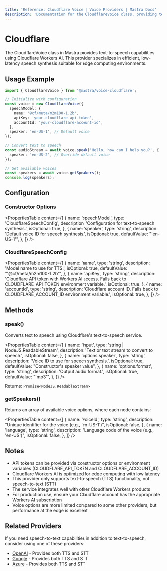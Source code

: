 ```yaml
---
title: 'Reference: Cloudflare Voice | Voice Providers | Mastra Docs'
description: 'Documentation for the CloudflareVoice class, providing text-to-speech capabilities using Cloudflare Workers AI.'
---
```


# Cloudflare

The CloudflareVoice class in Mastra provides text-to-speech capabilities using Cloudflare Workers AI. This provider specializes in efficient, low-latency speech synthesis suitable for edge computing environments.

## Usage Example

```typescript
import { CloudflareVoice } from '@mastra/voice-cloudflare';

// Initialize with configuration
const voice = new CloudflareVoice({
  speechModel: {
    name: '@cf/meta/m2m100-1.2b',
    apiKey: 'your-cloudflare-api-token',
    accountId: 'your-cloudflare-account-id',
  },
  speaker: 'en-US-1', // Default voice
});

// Convert text to speech
const audioStream = await voice.speak('Hello, how can I help you?', {
  speaker: 'en-US-2', // Override default voice
});

// Get available voices
const speakers = await voice.getSpeakers();
console.log(speakers);
```

## Configuration

### Constructor Options

<PropertiesTable
  content={[
    {
      name: 'speechModel',
      type: 'CloudflareSpeechConfig',
      description: 'Configuration for text-to-speech synthesis.',
      isOptional: true,
    },
    {
      name: 'speaker',
      type: 'string',
      description: 'Default voice ID for speech synthesis.',
      isOptional: true,
      defaultValue: "'en-US-1'",
    },
  ]}
/>

### CloudflareSpeechConfig

<PropertiesTable
  content={[
    {
      name: 'name',
      type: 'string',
      description: 'Model name to use for TTS.',
      isOptional: true,
      defaultValue: "'@cf/meta/m2m100-1.2b'",
    },
    {
      name: 'apiKey',
      type: 'string',
      description:
        'Cloudflare API token with Workers AI access. Falls back to CLOUDFLARE_API_TOKEN environment variable.',
      isOptional: true,
    },
    {
      name: 'accountId',
      type: 'string',
      description: 'Cloudflare account ID. Falls back to CLOUDFLARE_ACCOUNT_ID environment variable.',
      isOptional: true,
    },
  ]}
/>

## Methods

### speak()

Converts text to speech using Cloudflare's text-to-speech service.

<PropertiesTable
  content={[
    {
      name: 'input',
      type: 'string | NodeJS.ReadableStream',
      description: 'Text or text stream to convert to speech.',
      isOptional: false,
    },
    {
      name: 'options.speaker',
      type: 'string',
      description: 'Voice ID to use for speech synthesis.',
      isOptional: true,
      defaultValue: "Constructor's speaker value",
    },
    {
      name: 'options.format',
      type: 'string',
      description: 'Output audio format.',
      isOptional: true,
      defaultValue: "'mp3'",
    },
  ]}
/>

Returns: `Promise<NodeJS.ReadableStream>`

### getSpeakers()

Returns an array of available voice options, where each node contains:

<PropertiesTable
  content={[
    {
      name: 'voiceId',
      type: 'string',
      description: "Unique identifier for the voice (e.g., 'en-US-1')",
      isOptional: false,
    },
    {
      name: 'language',
      type: 'string',
      description: "Language code of the voice (e.g., 'en-US')",
      isOptional: false,
    },
  ]}
/>

## Notes

- API tokens can be provided via constructor options or environment variables (CLOUDFLARE_API_TOKEN and CLOUDFLARE_ACCOUNT_ID)
- Cloudflare Workers AI is optimized for edge computing with low latency
- This provider only supports text-to-speech (TTS) functionality, not speech-to-text (STT)
- The service integrates well with other Cloudflare Workers products
- For production use, ensure your Cloudflare account has the appropriate Workers AI subscription
- Voice options are more limited compared to some other providers, but performance at the edge is excellent

## Related Providers

If you need speech-to-text capabilities in addition to text-to-speech, consider using one of these providers:

- [OpenAI](./openai) - Provides both TTS and STT
- [Google](./google) - Provides both TTS and STT
- [Azure](./azure) - Provides both TTS and STT
